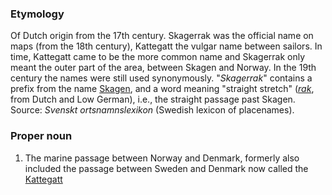 ===Etymology===
Of Dutch origin from the 17th century. Skagerrak was the official name on maps (from the 18th century), Kattegatt the vulgar name between sailors. In time, Kattegatt came to be the more common name and Skagerrak only meant the outer part of the area, between Skagen and Norway. In the 19th century the names were still used synonymously. "''Skagerrak''" contains a prefix from the name [[Skagen]], and a word meaning "straight stretch" (''[[rak]]'', from Dutch and Low German), i.e., the straight passage past Skagen.  Source: ''Svenskt ortsnamnslexikon'' (Swedish lexicon of placenames).
===Proper noun===
#The marine passage between Norway and Denmark, formerly also included the passage between Sweden and Denmark now called the [[Kattegatt]]